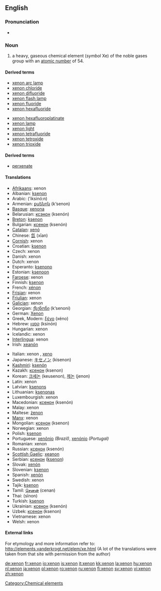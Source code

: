 ==English==

{{elements|Xe|iodine|I|caesium|Cs}}

===Pronunciation===
*{{audio|en-us-xenon.ogg|Audio (US)}}

===Noun===
{{en-noun|-}}
{{wikipedia}}

# a heavy, gaseous chemical element (''symbol'' Xe) of the noble gases group with an [[atomic number]] of 54.<!--Encyclopedic info: It naturally occurs in vapors from hot springs and, in trace amounts, in the air-->

====Derived terms====
{{top2}}
*[[xenon arc lamp]]
*[[xenon chloride]]
*[[xenon difluoride]]
*[[xenon flash lamp]]
*[[xenon fluoride]]
*[[xenon hexafluoride]]
{{mid2}}
*[[xenon hexafluoroplatinate]]
*[[xenon lamp]]
*[[xenon light]]
*[[xenon tetrafluoride]]
*[[xenon tetroxide]]
*[[xenon trioxide]]
{{bottom}}

====Derived terms====
*[[perxenate]]

====Translations====
{{top}}
*[[Afrikaans]]: xenon
*Albanian: [[ksenon]]
*Arabic: {{ARchar|[[اكسينون|إكسينون]]}} (’iksinó:n) {{m}}
*Armenian: [[քսենոն]] (k‘senon)
*[[Basque]]: [[xenona]]
*Belarusian: [[ксэнон]] (ksenón) {{m}}
*[[Breton]]: [[ksenon]]
*Bulgarian: [[ксенон]] (ksenón) {{m}}
*[[Catalan]]: [[xenó]]
*Chinese: [[氙]] (xīan)
*[[Cornish]]: xenon
*Croatian: [[ksenon]]
*Czech: xenon
*Danish: xenon
*Dutch: xenon {{n}}
*Esperanto: [[ksenono]]
*Estonian: [[ksenoon]]
*[[Faroese]]: xenon
*Finnish: [[ksenon]]
*French: [[xénon]] {{m}}
*[[Frisian]]: xenon
*[[Friulian]]: xenon
*[[Galician]]: xenon
*Georgian: [[ქსენონი]] (k‘senoni)
*German: [[Xenon]] {{n}}
*Greek, Modern: [[ξένο]] (xéno) {{n}}
*Hebrew: [[קסנון]] (ksinón)
*Hungarian: xenon
*Icelandic: xenon
*[[Interlingua]]: xenon
*Irish: [[xeanón]]
{{mid}}
*Italian: xenon {{m}}, [[xeno]] {{m}}
*Japanese: [[キセノン]] (kisenon)
*[[Kashmiri]]: [[ksenón]]
*Kazakh: [[ксенон]] (ksenon)
*Korean: [[크세논]] (keusenon), [[제논]] (jenon)
*Latin: xenon
*Latvian: [[ksenons]]
*Lithuanian: [[ksenonas]]
*Luxembourgish: xenon
*Macedonian: [[ксенон]] (ksenón) {{m}}
*Malay: xenon
*Maltese: [[żenon]]
*[[Manx]]: xenon
*Mongolian: [[ксенон]] (ksenon)
*Norwegian: xenon
*Polish: [[ksenon]] {{m}}
*Portuguese: [[xenônio]] {{m}} ''(Brazil)'', [[xenónio]] {{m}} ''(Portugal)''
*Romanian: xenon {{n}}
*Russian: [[ксенон]] (ksenón) {{m}}
*[[Scottish Gaelic]]: [[xeanon]]
*Serbian: [[ксенон]] ([[ksenon]]) {{m}}
*Slovak: [[xenón]]
*Slovenian: [[ksenon]]
*Spanish: [[xenón]] {{m}}
*Swedish: xenon
*Tajik: [[ksenon]]
*Tamil: [[செனன்]] (cenan)
*Thai: {{THchar|[[ซีนอน]]}} (sīnon)
*Turkish: [[ksenon]]
*Ukrainian: [[ксенон]] (ksenón) {{m}}
*Uzbek: [[ксенон]] (ksenon)
*Vietnamese: xenon
*Welsh: xenon
{{bottom}}

====External links====
For etymology and more information refer to:
http://elements.vanderkrogt.net/elem/xe.html
(A lot of the translations were taken from that site with permission from the author)

[[Category:Chemical elements]]

[[de:xenon]]
[[fr:xenon]]
[[io:xenon]]
[[is:xenon]]
[[it:xenon]]
[[kk:xenon]]
[[la:xenon]]
[[hu:xenon]]
[[nl:xenon]]
[[ja:xenon]]
[[pl:xenon]]
[[ro:xenon]]
[[ru:xenon]]
[[fi:xenon]]
[[sv:xenon]]
[[vi:xenon]]
[[zh:xenon]]